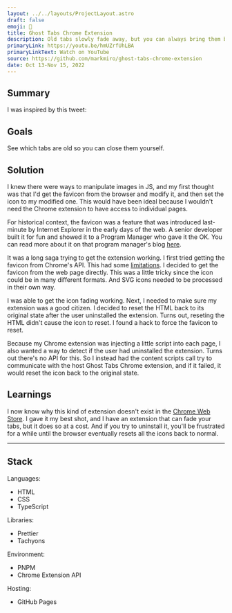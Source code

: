 ```yaml
---
layout: ../../layouts/ProjectLayout.astro
draft: false
emoji: 👻 
title: Ghost Tabs Chrome Extension
description: Old tabs slowly fade away, but you can always bring them back.
primaryLink: https://youtu.be/hmUZrfUhLBA
primaryLinkText: Watch on YouTube
source: https://github.com/markmiro/ghost-tabs-chrome-extension
date: Oct 13-Nov 15, 2022
---
```



## Summary

I was inspired by this tweet:

<div class="not-prose">
  <Tweet id="https://twitter.com/beyang/status/1580598928411459586" />
</div>

## Goals

See which tabs are old so you can close them yourself.

## Solution

<YouTube id="https://youtu.be/hmUZrfUhLBA" />

I knew there were ways to manipulate images in JS, and my first thought was that I'd get the favicon from the browser and modify it, and then set the icon to my modified one. This would have been ideal because I wouldn't need the Chrome extension to have access to individual pages.

For historical context, the favicon was a feature that was introduced last-minute by Internet Explorer in the early days of the web. A senior developer built it for fun and showed it to a Program Manager who gave it the OK. You can read more about it on that program manager's blog [here](https://ruthlessray.wordpress.com/2013/09/02/inventing-favicon-ico/).

It was a long saga trying to get the extension working. I first tried getting the favicon from Chrome's API. This had some [limitations](https://stackoverflow.com/questions/10665321/reliably-getting-favicons-in-chrome-extensions-chrome-favicon). I decided to get the favicon from the web page directly. This was a little tricky since the icon could be in many different formats. And SVG icons needed to be processed in their own way.

I was able to get the icon fading working. Next, I needed to make sure my extension was a good citizen. I decided to reset the HTML back to its original state after the user uninstalled the extension. Turns out, reseting the HTML didn't cause the icon to reset. I found a hack to force the favicon to reset.

Because my Chrome extension was injecting a little script into each page, I also wanted a way to detect if the user had uninstalled the extension. Turns out there's no API for this. So I instead had the content scripts call try to communicate with the host Ghost Tabs Chrome extension, and if it failed, it would reset the icon back to the original state.

## Learnings

I now know why this kind of extension doesn't exist in the [Chrome Web Store](https://chrome.google.com/webstore). I gave it my best shot, and I have an extension that can fade your tabs, but it does so at a cost. And if you try to uninstall it, you'll be frustrated for a while until the browser eventually resets all the icons back to normal.

---

## Stack

Languages:

- HTML
- CSS
- TypeScript

Libraries:

- Prettier
- Tachyons

Environment:

- PNPM
- Chrome Extension API

Hosting:

- GitHub Pages
